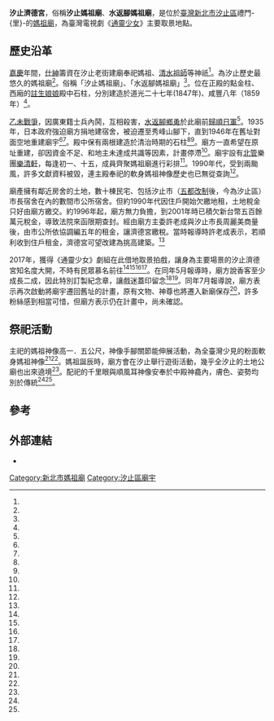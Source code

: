 {{coord|25.068528|121.6577404|display=title}}
{{東亞廟宇
| name =汐止濟德宮
| img =File:汐止濟德宮.jpg
| img_capt = 
| image_width = 250px
| location = {{TWN}}[[新北市|新北市]][[汐止區|汐止區]]禮門-{里}-中正路239號
| god =[[媽祖|媽祖]]
| type = 
| struct = 
| open_year =嘉慶年間
| cere_date =農曆三月廿三
| cultural_collection= 
|}}
'''汐止濟德宮'''，俗稱'''汐止媽祖廟'''、'''水返腳媽祖廟'''，是位於[[臺灣|臺灣]][[新北市|新北市]][[汐止區|汐止區]]禮門-{里}-的[[媽祖廟|媽祖廟]]，為臺灣電視劇《[[通靈少女_(電視劇)|通靈少女]]》主要取景地點。

==歷史沿革==
[[嘉慶|嘉慶]]年間，[[仕紳|仕紳]]籌資在汐止老街建廟奉祀媽祖、[[清水祖師|清水祖師]]等神祇<ref name="李其樺"/>。為汐止歷史最悠久的媽祖廟<ref name="張安蕎"/>。俗稱「汐止媽祖廟」、「水返腳媽祖廟」<ref name="杜憲昌"/>。位在正殿的點金柱、西廂的[[註生娘娘|註生娘娘]]殿中石柱，分別建造於道光二十七年(1847年)、咸豐八年（1859年）<ref name="曾佳俊"/>。

[[乙未戰爭|乙未戰爭]]，因廣東籍士兵內鬨，互相殺害，[[水返腳|水返腳]][[鄉勇|鄉勇]]於此廟前[[歸順|歸順]][[日軍|日軍]]<ref name="周文郁"/>。1935年，日本政府強迫廟方捐地建宿舍，被迫遷至秀峰山腳下，直到1946年在舊址對面空地重建廟宇<ref name="李其樺"/><ref name="杜憲昌"/>。殿中保有兩根建造於清治時期的石柱<ref name="張安蕎"/><ref name="曾佳俊"/>。廟方一直希望在原址重建，卻因資金不足、和地主未達成共識等因素，計畫停滯<ref name="李其樺"/>。廟宇設有[[北管|北管]]樂團[[樂清軒|樂清軒]]，每逢初一、十五，成員齊聚媽祖廟進行彩排<ref name="梁峰榮"/>。1990年代，受到兩颱風，許多文獻資料被毀，連主殿奉祀的軟身媽祖神像歷史也已無從查詢<ref name="杜憲昌"/>。

廟產擁有鄰近房舍的土地，數十棟民宅、包括汐止市（[[五都改制|五都改制]]後，今為汐止區）市長宿舍在內的數間市公所宿舍。但約1990年代因住戶開始欠繳地租，土地稅金只好由廟方繳交。約1996年起，廟方無力負擔，到2001年時已積欠新台幣五百餘萬元稅金，導致法院來函限期查封。經由廟方主委許老成與汐止市長周麗美商量後，由市公所依協調編五年的租金，讓濟德宮繳稅。當時報導時許老成表示，若順利收到住戶租金，濟德宮可望改建為挑高建築。<ref name="楊迪文2"/>

2017年，獲得《通靈少女》劇組在此借地取景拍戲，讓身為主要場景的汐止濟德宮知名度大開，不時有民眾慕名前往<ref name="李其樺"/><ref name="張安蕎"/><ref name="杜憲昌"/><ref name="曾佳俊"/>。在同年5月報導時，廟方說香客至少成長二成，因此特別訂製紀念章，讓戲迷蓋印留念<ref name="張安蕎"/><ref name="曾佳俊"/>。同年7月報導說，廟方表示再次啟動將廟宇遷回舊址的計畫，原有文物、神尊也將遷入新廟保存<ref name="李其樺"/>，許多粉絲感到相當可惜，但廟方表示仍在計畫中，尚未確認。

==祭祀活動==
主祀的媽祖神像高一．五公尺，神像手腳關節能伸展活動，為全臺灣少見的粉面軟身媽祖神像<ref name="張安蕎"/><ref name="曾佳俊"/>。媽祖誕辰時，廟方會在汐止舉行遊街活動，幾乎全汐止的土地公廟也出來遶境<ref name="楊迪文1"/>。配祀的千里眼與順風耳神像安奉於中殿神龕內，膚色、姿勢均別於傳統<ref name="張安蕎"/><ref name="曾佳俊"/>。
{{Multiple image
|align=center
|direction =horizontal
|width = 150
|image1 =汐止忠順廟牆壁的汐止濟德宮《通靈少女》電影拍攝場所指引.jpg
|caption1 =[[汐止忠順廟|汐止忠順廟]]牆上的汐止濟德宮《通靈少女》電影拍攝場所指引。
|image2 =汐止濟德宮門殿.jpg
|caption2=汐止濟德宮在禮門里<ref name="楊迪文1"/>。
|image3=汐止濟德宮門牌.jpg
|caption3 =門牌為中正路239號。
|image4 =汐止濟德宮舊址.jpg
|caption4 =舊址
|image5 =汐止濟德宮重建委員會籌備處.jpg
|caption5 =重建委員會籌備處
}}

== 參考 ==
{{Reflist|35em|refs =
<ref name="梁峰榮">{{Cite news|url=|title=樂清軒打球趣味就好 成員精通廟會樂器 |author=梁峰榮|language=zh-tw|publisher=《聯合報》|date=2001-12-04|accessdate=}}</ref>

<ref name="杜憲昌">{{Cite news|url=http://www.merit-times.com.tw/newspage.aspx?unid=471444|title=《通靈少女爆紅 粉絲追劇宮廟打卡」|author=杜憲昌|language=zh-tw|publisher=《人間福報》|date=2017-04-26|accessdate=2017-08-24|archive-date=2021-04-06|archive-url=https://web.archive.org/web/20210406091734/https://www.merit-times.com.tw/newspage.aspx?unid=471444|dead-url=no}}</ref>

<ref name="曾佳俊">{{Cite news|url=http://www.appledaily.com.tw/realtimenews/article/new/20170428/1107617/|title=《通靈少女》選址汐止濟德宮　原來神明有「同意」|author=曾佳俊|language=zh-tw|publisher=《蘋果日報》|date=2017-04-28|accessdate=2017-08-22|archive-date=2017-08-22|archive-url=https://web.archive.org/web/20170822094219/http://www.appledaily.com.tw/realtimenews/article/new/20170428/1107617/|dead-url=no}}</ref>

<ref name="張安蕎">{{Cite news|url=http://news.ltn.com.tw/news/life/breakingnews/2056066|title=《通靈少女》夯 濟德宮香客成長2成|author=張安蕎|language=zh-tw|publisher=《自由時報》|date=2017-05-03|accessdate=2017-08-19|archive-date=2021-04-06|archive-url=https://web.archive.org/web/20210406093239/https://news.ltn.com.tw/news/life/breakingnews/2056066|dead-url=no}}</ref>

<ref name="李其樺">{{Cite news|url=http://www.chinatimes.com/newspapers/20170727000500-260107|title=濟德宮擬重建 《通靈少女》場景恐消失|author=李其樺|language=zh-tw|publisher=《中國時報》|date=2017-07-27|accessdate=2017-08-19|archive-date=2021-04-06|archive-url=https://web.archive.org/web/20210406093212/https://www.chinatimes.com/newspapers/20170727000500-260107|dead-url=no}}</ref>

<ref name="楊迪文1">{{Cite news|url=|title=為媽祖慶生 汐止神轎遶境 永和保福宮也舉辦盛大慶典 鑼鼓喧天 熱鬧非凡|author=楊迪文|language=zh-tw|publisher=《聯合報》|date=2001-04-17|accessdate=}}</ref>

<ref name="楊迪文2">{{Cite news|url=|title=濟德宮收租繳稅 免被查封|author=楊迪文|language=zh-tw|publisher=《聯合報》|date=2001-11-30|accessdate=}}</ref>

<ref name="周文郁">{{Cite news|url=|title=忠順廟石碑 搬到汐止公園 汐止神社 保留未定 故事將刻在碑上|author=周文郁|language=zh-tw|publisher=《聯合報》|date=2004-11-24|accessdate=}}</ref>

}}
{{Clear}}
{{portal bar|臺北|道教|border=no}}
{{汐止區週邊設施}}

==外部連結==
{{commons category|Jide Temple}}
*{{Official site|https://www.hsichih-mazu.org.tw}}
[[Category:新北市媽祖廟|Category:新北市媽祖廟]]
[[Category:汐止區廟宇|Category:汐止區廟宇]]